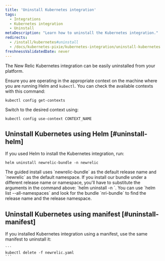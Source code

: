 ```yaml
---
title: 'Uninstall Kubernetes integration'
tags:
  - Integrations
  - Kubernetes integration
  - Uninstall
metaDescription: "Learn how to uninstall the Kubernetes integration."
redirects:
  - /install/kubernetes#uninstall
  - /docs/kubernetes-pixie/kubernetes-integration/uninstall-kubernetes
freshnessValidatedDate: never
---
```


The New Relic Kubernetes integration can be easily uninstalled from your platform. 

Ensure you are operating in the appropriate context on the machine where you are running Helm and `kubectl`. You can check the available contexts with this command:

```
kubectl config get-contexts
```

Switch to the desired context using:

```
kubectl config use-context CONTEXT_NAME
```

## Uninstall Kubernetes using Helm [#uninstall-helm]
If you used Helm to install the Kubernetes integration, run:

  ```
  helm uninstall newrelic-bundle -n newrelic
  ```

  <Callout variant="important">
    The guided install uses `newrelic-bundle` as the default release name and `newrelic` as the default namespace. If you install our bundle under a different release name or namespace, you'll have to substitute the arguments in the command above: `helm uninstall <RELEASE-NAME>  -n <RELEASE-NAMESPACE>`. You can use `helm list --all-namespaces` and look for the bundle `nri-bundle` to find the release name and the release namespace.
  </Callout>


## Uninstall Kubernetes using manifest [#uninstall-manifest]
If you installed Kubernetes integration using a manifest, use the same manifest to uninstall it:

    ```
    kubectl delete -f newrelic.yaml
    ```



